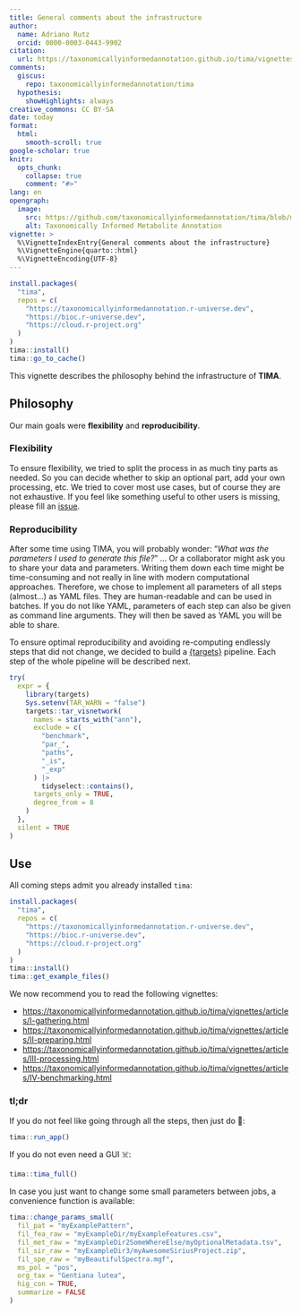 ```yaml
---
title: General comments about the infrastructure
author:
  name: Adriano Rutz
  orcid: 0000-0003-0443-9902
citation:
  url: https://taxonomicallyinformedannotation.github.io/tima/vignettes/tima.html
comments:
  giscus:
    repo: taxonomicallyinformedannotation/tima
  hypothesis:
    showHighlights: always
creative_commons: CC BY-SA
date: today
format:
  html:
    smooth-scroll: true
google-scholar: true
knitr:
  opts_chunk:
    collapse: true
    comment: "#>"
lang: en
opengraph:
  image:
    src: https://github.com/taxonomicallyinformedannotation/tima/blob/main/man/figures/logo.svg
    alt: Taxonomically Informed Metabolite Annotation
vignette: >
  %\VignetteIndexEntry{General comments about the infrastructure}
  %\VignetteEngine{quarto::html}
  %\VignetteEncoding{UTF-8}
---
```


```r
install.packages(
  "tima",
  repos = c(
    "https://taxonomicallyinformedannotation.r-universe.dev",
    "https://bioc.r-universe.dev",
    "https://cloud.r-project.org"
  )
)
tima::install()
tima::go_to_cache()
```

This vignette describes the philosophy behind the infrastructure of **TIMA**.

## Philosophy

Our main goals were **flexibility** and **reproducibility**.

### Flexibility

To ensure flexibility, we tried to split the process in as much tiny parts as needed.
So you can decide whether to skip an optional part, add your own processing, etc.
We tried to cover most use cases, but of course they are not exhaustive.
If you feel like something useful to other users is missing, please fill an [issue](https://github.com/taxonomicallyinformedannotation/tima/issues).

### Reproducibility

After some time using TIMA, you will probably wonder:
"*What was the parameters I used to generate this file?*" ...
Or a collaborator might ask you to share your data and parameters.
Writing them down each time might be time-consuming and not really in line with modern computational approaches.
Therefore, we chose to implement all parameters of all steps (almost...) as YAML files.
They are human-readable and can be used in batches.
If you do not like YAML, parameters of each step can also be given as command line arguments.
They will then be saved as YAML you will be able to share.

To ensure optimal reproducibility and avoiding re-computing endlessly steps that did not change, we decided to build a [{targets}](https://books.ropensci.org/targets/) pipeline.
Each step of the whole pipeline will be described next.

```r
try(
  expr = {
    library(targets)
    Sys.setenv(TAR_WARN = "false")
    targets::tar_visnetwork(
      names = starts_with("ann"),
      exclude = c(
        "benchmark",
        "par_",
        "paths",
        "_is",
        "_exp"
      ) |>
        tidyselect::contains(),
      targets_only = TRUE,
      degree_from = 8
    )
  },
  silent = TRUE
)
```

## Use

All coming steps admit you already installed `tima`:

```r
install.packages(
  "tima",
  repos = c(
    "https://taxonomicallyinformedannotation.r-universe.dev",
    "https://bioc.r-universe.dev",
    "https://cloud.r-project.org"
  )
)
tima::install()
tima::get_example_files()
```

We now recommend you to read the following vignettes:

- <https://taxonomicallyinformedannotation.github.io/tima/vignettes/articles/I-gathering.html>
- <https://taxonomicallyinformedannotation.github.io/tima/vignettes/articles/II-preparing.html>
- <https://taxonomicallyinformedannotation.github.io/tima/vignettes/articles/III-processing.html>
- <https://taxonomicallyinformedannotation.github.io/tima/vignettes/articles/IV-benchmarking.html>

### tl;dr

If you do not feel like going through all the steps, then just do 🚀:

```r
tima::run_app()
```

If you do not even need a GUI ☠️:

```r
tima::tima_full()
```

In case you just want to change some small parameters between jobs, a convenience function is available:

```r
tima::change_params_small(
  fil_pat = "myExamplePattern",
  fil_fea_raw = "myExampleDir/myExampleFeatures.csv",
  fil_met_raw = "myExampleDir2SomeWhereElse/myOptionalMetadata.tsv",
  fil_sir_raw = "myExampleDir3/myAwesomeSiriusProject.zip",
  fil_spe_raw = "myBeautifulSpectra.mgf",
  ms_pol = "pos",
  org_tax = "Gentiana lutea",
  hig_con = TRUE,
  summarize = FALSE
)
```

